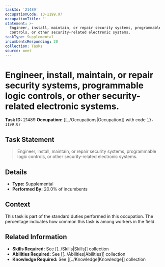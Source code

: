```yaml
---
taskId: '21489'
occupationCode: 13-1199.07
occupationTitle: ''
statement: >-
  Engineer, install, maintain, or repair security systems, programmable logic
  controls, or other security-related electronic systems.
taskType: Supplemental
incumbentsResponding: 20
collection: Tasks
source: onet
---
```

# Engineer, install, maintain, or repair security systems, programmable logic controls, or other security-related electronic systems.

**Task ID:** 21489
**Occupation:** [[../Occupations|Occupation]] with code `13-1199.07`

## Task Statement

> Engineer, install, maintain, or repair security systems, programmable logic controls, or other security-related electronic systems.

## Details

- **Type:** Supplemental
- **Performed By:** 20.0% of incumbents

## Context

This task is part of the standard duties performed in this occupation. The percentage indicates how common this task is among workers in the field.

## Related Information

- **Skills Required:** See [[../Skills|Skills]] collection
- **Abilities Required:** See [[../Abilities|Abilities]] collection
- **Knowledge Required:** See [[../Knowledge|Knowledge]] collection
